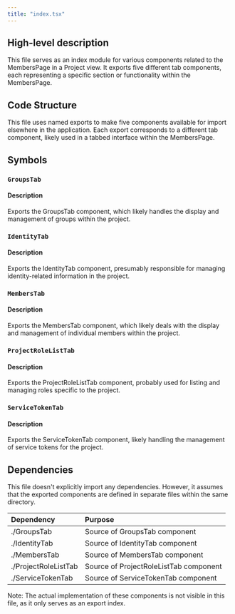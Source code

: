 ```yaml
---
title: "index.tsx"
---
```


## High-level description

This file serves as an index module for various components related to the MembersPage in a Project view. It exports five different tab components, each representing a specific section or functionality within the MembersPage.

## Code Structure

This file uses named exports to make five components available for import elsewhere in the application. Each export corresponds to a different tab component, likely used in a tabbed interface within the MembersPage.

## Symbols

### `GroupsTab`
#### Description
Exports the GroupsTab component, which likely handles the display and management of groups within the project.

### `IdentityTab`
#### Description
Exports the IdentityTab component, presumably responsible for managing identity-related information in the project.

### `MembersTab`
#### Description
Exports the MembersTab component, which likely deals with the display and management of individual members within the project.

### `ProjectRoleListTab`
#### Description
Exports the ProjectRoleListTab component, probably used for listing and managing roles specific to the project.

### `ServiceTokenTab`
#### Description
Exports the ServiceTokenTab component, likely handling the management of service tokens for the project.

## Dependencies

This file doesn't explicitly import any dependencies. However, it assumes that the exported components are defined in separate files within the same directory.

| Dependency | Purpose |
|:-----------|:--------|
| ./GroupsTab | Source of GroupsTab component |
| ./IdentityTab | Source of IdentityTab component |
| ./MembersTab | Source of MembersTab component |
| ./ProjectRoleListTab | Source of ProjectRoleListTab component |
| ./ServiceTokenTab | Source of ServiceTokenTab component |

Note: The actual implementation of these components is not visible in this file, as it only serves as an export index.